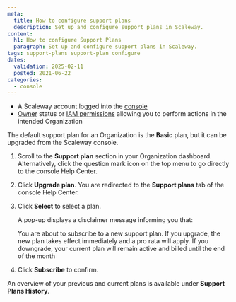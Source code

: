 ```yaml
---
meta:
  title: How to configure support plans
  description: Set up and configure support plans in Scaleway.
content:
  h1: How to configure Support Plans
  paragraph: Set up and configure support plans in Scaleway.
tags: support-plans support-plan configure
dates:
  validation: 2025-02-11
  posted: 2021-06-22
categories:
  - console
---
```


<Macro id="requirements" />

- A Scaleway account logged into the [console](https://console.scaleway.com)
- [Owner](/iam/concepts/#owner) status or [IAM permissions](/iam/concepts/#permission) allowing you to perform actions in the intended Organization

The default support plan for an Organization is the **Basic** plan, but it can be upgraded from the Scaleway console.

1. Scroll to the **Support plan** section in your Organization dashboard.
    <Message type="note">
     Alternatively, click the question mark icon on the top menu to go directly to the console Help Center.
    </Message>
2. Click **Upgrade plan**. You are redirected to the **Support plans** tab of the console Help Center.
    <Lightbox src="scaleway-support-plans-overview.webp" alt="" />
3. Click **Select** to select a plan.

    A pop-up displays a disclaimer message informing you that:

    <Message type="important">
     You are about to subscribe to a new support plan. If you upgrade, the new plan takes effect immediately and a pro rata will apply. If you downgrade, your current plan will remain active and billed until the end of the month
    </Message>

4. Click **Subscribe** to confirm.

An overview of your previous and current plans is available under **Support Plans History**.
